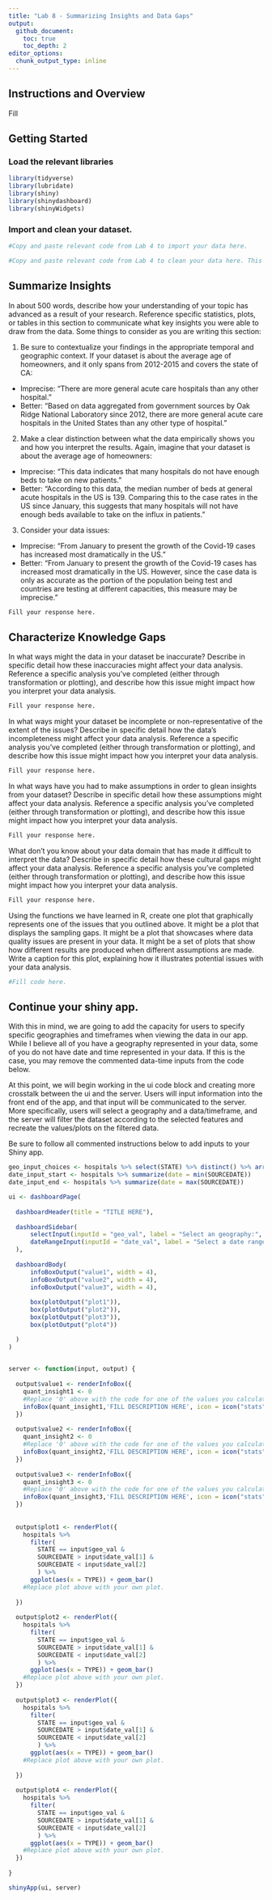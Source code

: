 ```yaml
---
title: "Lab 8 - Summarizing Insights and Data Gaps"
output: 
  github_document:
    toc: true
    toc_depth: 2
editor_options: 
  chunk_output_type: inline
---
```


## Instructions and Overview

Fill 

## Getting Started

### Load the relevant libraries
```r
library(tidyverse)
library(lubridate)
library(shiny)
library(shinydashboard)
library(shinyWidgets)
```

### Import and clean your dataset. 
```r
#Copy and paste relevant code from Lab 4 to import your data here. 

#Copy and paste relevant code from Lab 4 to clean your data here. This includes any row binding, character removals, converions in variable type, date formatting, or NA conversions. 
```

## Summarize Insights

In about 500 words, describe how your understanding of your topic has advanced as a result of your research. Reference specific statistics, plots, or tables in this section to communicate what key insights you were able to draw from the data. Some things to consider as you are writing this section:

1. Be sure to contextualize your findings in the appropriate temporal and geographic context. If your dataset is about the average age of homeowners, and it only spans from 2012-2015 and covers the state of CA:
  * Imprecise: "There are more general acute care hospitals than any other hospital."
  * Better: "Based on data aggregated from government sources by Oak Ridge National Laboratory since 2012, there are more general acute care hospitals in the United States than any other type of hospital."
2. Make a clear distinction between what the data empirically shows you and how you interpret the results. Again, imagine that your dataset is about the average age of homeowners:
  * Imprecise: "This data indicates that many hospitals do not have enough beds to take on new patients." 
  * Better: "According to this data, the median number of beds at general acute hospitals in the US is 139. Comparing this to the case rates in the US since January, this suggests that many hospitals will not have enough beds available to take on the influx in patients."
3. Consider your data issues:
  * Imprecise: "From January to present the growth of the Covid-19 cases has increased most dramatically in the US."
  * Better: "From January to present the growth of the Covid-19 cases has increased most dramatically in the US. However, since the case data is only as accurate as the portion of the population being test and countries are testing at different capacities, this measure may be imprecise."

```r
Fill your response here. 
```

## Characterize Knowledge Gaps

In what ways might the data in your dataset be inaccurate? Describe in specific detail how these inaccuracies might affect your data analysis. Reference a specific analysis you've completed (either through transformation or plotting), and describe how this issue might impact how you interpret your data analysis.

```r
Fill your response here. 
```

In what ways might your dataset be incomplete or non-representative of the extent of the issues? Describe in specific detail how the data's incompleteness might affect your data analysis.  Reference a specific analysis you've completed (either through transformation or plotting), and describe how this issue might impact how you interpret your data analysis.

```r
Fill your response here. 
```

In what ways have you had to make assumptions in order to glean insights from your dataset? Describe in specific detail how these assumptions might affect your data analysis.  Reference a specific analysis you've completed (either through transformation or plotting), and describe how this issue might impact how you interpret your data analysis.

```r
Fill your response here. 
```

What don’t you know about your data domain that has made it difficult to interpret the data? Describe in specific detail how these cultural gaps might affect your data analysis.  Reference a specific analysis you've completed (either through transformation or plotting), and describe how this issue might impact how you interpret your data analysis.

```r
Fill your response here. 
```

Using the functions we have learned in R, create one plot that graphically represents one of the issues that you outlined above. It might be a plot that displays the sampling gaps. It might be a plot that showcases where data quality issues are present in your data. It might be a set of plots that show how different results are produced when different assumptions are made. Write a caption for this plot, explaining how it illustrates potential issues with your data analysis. 

```r
#Fill code here. 
```


## Continue your shiny app.

With this in mind, we are going to add the capacity for users to specify specific geographies and timeframes when viewing the data in our app. While I believe all of you have a geography represented in your data, some of you do not have date and time represented in your data. If this is the case, you may remove the commented data-time inputs from the code below. 

At this point, we will begin working in the ui code block and creating more crosstalk between the ui and the server. Users will input information into the front end of the app, and that input will be communicated to the server. More specifically, users will select a geography and a data/timeframe, and the server will filter the dataset according to the selected features and recreate the values/plots on the filtered data. 

Be sure to follow all commented instructions below to add inputs to your Shiny app. 

```r
geo_input_choices <- hospitals %>% select(STATE) %>% distinct() %>% arrange(STATE)
date_input_start <- hospitals %>% summarize(date = min(SOURCEDATE))
date_input_end <- hospitals %>% summarize(date = max(SOURCEDATE))

ui <- dashboardPage(
  
  dashboardHeader(title = "TITLE HERE"),
  
  dashboardSidebar(
      selectInput(inputId = "geo_val", label = "Select an geography:", choices = geo_input_choices, selected = geo_input_choices[1]),
      dateRangeInput(inputId = "date_val", label = "Select a date range:", start = date_input_start$date, end = date_input_end$date)
  ),
  
  dashboardBody(
      infoBoxOutput("value1", width = 4),
      infoBoxOutput("value2", width = 4),
      infoBoxOutput("value3", width = 4),
   
      box(plotOutput("plot1")),
      box(plotOutput("plot2")),
      box(plotOutput("plot3")),
      box(plotOutput("plot4"))

  )
)
  

```

 

```r
server <- function(input, output) {
  
  output$value1 <- renderInfoBox({
    quant_insight1 <- 0
    #Replace '0' above with the code for one of the values you calculated above. Replace 'FILL DESCRIPTION HERE' with a brief description of this number.  
    infoBox(quant_insight1,'FILL DESCRIPTION HERE', icon = icon("stats", lib='glyphicon'), color = "purple")
  })
  
  output$value2 <- renderInfoBox({
    quant_insight2 <- 0
    #Replace '0' above with the code for one of the values you calculated above. Replace 'FILL DESCRIPTION HERE' with a brief description of this number.  
    infoBox(quant_insight2,'FILL DESCRIPTION HERE', icon = icon("stats", lib='glyphicon'), color = "purple")
  })
  
  output$value3 <- renderInfoBox({
    quant_insight3 <- 0
    #Replace '0' above with the code for one of the values you calculated above. Replace 'FILL DESCRIPTION HERE' with a brief description of this number.  
    infoBox(quant_insight3,'FILL DESCRIPTION HERE', icon = icon("stats", lib='glyphicon'), color = "purple")
  })
  
  
  output$plot1 <- renderPlot({
    hospitals %>% 
      filter(
        STATE == input$geo_val & 
        SOURCEDATE > input$date_val[1] &
        SOURCEDATE < input$date_val[2]
        ) %>%
      ggplot(aes(x = TYPE)) + geom_bar()
    #Replace plot above with your own plot. 
    
  })
  
  output$plot2 <- renderPlot({
    hospitals %>% 
      filter(
        STATE == input$geo_val & 
        SOURCEDATE > input$date_val[1] &
        SOURCEDATE < input$date_val[2]
        ) %>%
      ggplot(aes(x = TYPE)) + geom_bar()
    #Replace plot above with your own plot. 
  })
  
  output$plot3 <- renderPlot({
    hospitals %>% 
      filter(
        STATE == input$geo_val & 
        SOURCEDATE > input$date_val[1] &
        SOURCEDATE < input$date_val[2]
        ) %>%
      ggplot(aes(x = TYPE)) + geom_bar()
    #Replace plot above with your own plot. 
    
  })
  
  output$plot4 <- renderPlot({
    hospitals %>% 
      filter(
        STATE == input$geo_val & 
        SOURCEDATE > input$date_val[1] &
        SOURCEDATE < input$date_val[2]
        ) %>%
      ggplot(aes(x = TYPE)) + geom_bar()
    #Replace plot above with your own plot. 
  })
  
}
```


```r
shinyApp(ui, server)
```


